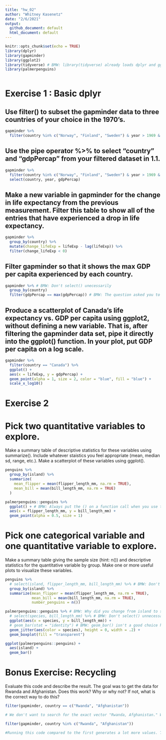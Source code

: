 ```yaml
---
title: "hw_02"
author: "Whitney Kasenetz"
date: "2/6/2021"
output: 
  github_document: default    
  html_document: default
---
```


```r
knitr::opts_chunk$set(echo = TRUE)
library(dplyr)
library(gapminder)
library(ggplot2)
library(tidyverse) # BMW: library(tidyverse) already loads dplyr and ggplot2, so you don't need both. 
library(palmerpenguins)
```

<!-- BMW: Love the chunk name! But for library()-ing up packages, put those in the 'setup' chunk. -->

```r
```

# Exercise 1 : Basic dplyr

## Use filter() to subset the gapminder data to three countries of your choice in the 1970’s.

```r
gapminder %>% 
  filter(country %in% c("Norway", "Finland", "Sweden") & year > 1969 & year < 1980)
```

## Use the pipe operator %>% to select “country” and “gdpPercap” from your filtered dataset in 1.1.

<!-- BMW: In markdown, you need a blank line between paragrpahs. A single line break is ignored. -->

```r
gapminder %>% 
  filter(country %in% c("Norway", "Finland", "Sweden") & year > 1969 & year < 1980) %>%
  select(country, year, gdpPercap)
```

## Make a new variable in gapminder for the change in life expectancy from the previous measurement. Filter this table to show all of the entries that have experienced a drop in life expectancy.

```r
gapminder %>% 
  group_by(country) %>% 
  mutate(change_lifeExp = lifeExp - lag(lifeExp)) %>% 
  filter(change_lifeExp < 0)
```

<!-- BMW: Almost there! lag() doesn't compute the change. It just gives the previous row's value. So you need to do a few more steps here. -->

## Filter gapminder so that it shows the max GDP per capita experienced by each country.

```r
gapminder %>% # BMW: Don't select() unecessarily
  group_by(country)
  filter(gdpPercap == max(gdpPercap)) # BMW: The question asked you to _filter_ the dataset to each country's maximum gdp, not mutate a new variable. Be sure to actually look at the output and see if it is giving you what the question asks for/what you expect.
```

## Produce a scatterplot of Canada’s life expectancy vs. GDP per capita using ggplot2, without defining a new variable. That is, after filtering the gapminder data set, pipe it directly into the ggplot() function. In your plot, put GDP per capita on a log scale.

```r
gapminder %>% 
  filter(country == "Canada") %>% 
  ggplot() +
  aes(x = lifeExp, y = gdpPercap) +
  geom_point(alpha = 1, size = 2, color = "blue", fill = "blue") +
  scale_x_log10() 
```

<!-- BMW: Great job! -->

# Exercise 2

# Pick two quantitative variables to explore.

Make a summary table of descriptive statistics for these variables using summarize().
Include whatever staistics you feel appropriate (mean, median sd, range, etc.).
Make a scatterplot of these variables using ggplot().

```r
penguins %>%
  group_by(island) %>% 
  summarize(
    mean_flipper = mean(flipper_length_mm, na.rm = TRUE),
    mean_bill = mean(bill_length_mm, na.rm = TRUE)
  )

palmerpenguins::penguins %>% 
  ggplot() + # BMW: Always put the () on a function call when you use the pipe, even if they are empty.
  aes(x = flipper_length_mm, y = bill_length_mm) +
  geom_point(alpha = 0.5, size = 1) 

```

# Pick one categorical variable and one quantitative variable to explore.

Make a summary table giving the sample size (hint: n()) and descriptive statistics for the quantitative variable by group.
Make one or more useful plots to visualize these variables.

```r
penguins %>%
  # select(island, flipper_length_mm, bill_length_mm) %>% # BMW: Don't select() unnecessarily
  group_by(island) %>% 
  summarize(mean_flipper = mean(flipper_length_mm, na.rm = TRUE),
            mean_bill = mean(bill_length_mm, na.rm = TRUE),
            number_penguins = n())

palmerpenguins::penguins %>% # BMW: Why did you change from island to species here?
  # select(species, bill_length_mm) %>% # BMW: Don't select() unnecessarily
  ggplot(aes(x = species, y = bill_length_mm)) +
  # geom_bar(stat = "identity") # BMW: geom_bar() isn't a good choice here. This will show bars for the _total_ (sum) of the bill lengths across all of the penguins for each species. That's not what you wanted is it? A better choice would be to plot the individual data points and a summary boxplot
  geom_jitter(aes(color = species), height = 0, width = .2) +
  geom_boxplot(fill = "transparent")

ggplot(palmerpenguins::penguins) +
  aes(island) +
  geom_bar()
```

# Bonus Exercise: Recycling

Evaluate this code and describe the result. The goal was to get the data for Rwanda and Afghanistan. Does this work? Why or why not? If not, what is the correct way to do this?

```r
filter(gapminder, country == c("Rwanda", "Afghanistan"))

# We don't want to search for the exact vector "Rwanda, Afghanistan." We are asking for them specifically in that order, but we really want all the values that are there for each country. We need to use %in%. 

filter(gapminder, country %in% c("Rwanda", "Afghanistan"))

#Running this code compared to the first generates a lot more values. This is one way to tell the first line of code is skipping over some of the data because it's not in the specified order. 
```
